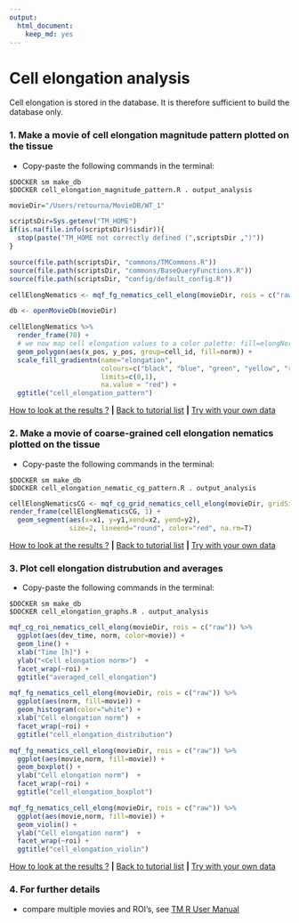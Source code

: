 ```yaml
---
output: 
  html_document: 
    keep_md: yes
---
```


# Cell elongation analysis

Cell elongation is stored in the database. It is therefore sufficient to build the database only.


### 1. Make a movie of cell elongation magnitude pattern plotted on the tissue

* Copy-paste the following commands in the terminal:

```
$DOCKER sm make_db 
$DOCKER cell_elongation_magnitude_pattern.R . output_analysis
```

```r
movieDir="/Users/retourna/MovieDB/WT_1"

scriptsDir=Sys.getenv("TM_HOME")
if(is.na(file.info(scriptsDir)$isdir)){
  stop(paste("TM_HOME not correctly defined (",scriptsDir ,")"))
}

source(file.path(scriptsDir, "commons/TMCommons.R"))
source(file.path(scriptsDir, "commons/BaseQueryFunctions.R"))
source(file.path(scriptsDir, "config/default_config.R"))

cellElongNematics <- mqf_fg_nematics_cell_elong(movieDir, rois = c("raw"), cellContour = T)

db <- openMovieDb(movieDir)

cellElongNematics %>%
  render_frame(70) +
  # we now map cell elongation values to a color palette: fill=elongNorm
  geom_polygon(aes(x_pos, y_pos, group=cell_id, fill=norm)) + 
  scale_fill_gradientn(name="elongation",
                       colours=c("black", "blue", "green", "yellow", "red"),
                       limits=c(0,1),
                       na.value = "red") +
  ggtitle("cell_elongation_pattern")


```

[How to look at the results ?](../tm_qs_example_data.md#4-look-at-the-results) **|** 
[Back to tutorial list](../tm_qs_example_data.md#3-select-the-analysis-you-are-interested-in) **|** 
[Try with your own data](../tm_qs_user_data.md#first-use-of-tissueminer-with-your-own-data)


### 2. Make a movie of coarse-grained cell elongation nematics plotted on the tissue
* Copy-paste the following commands in the terminal:

```
$DOCKER sm make_db 
$DOCKER cell_elongation_nematic_cg_pattern.R . output_analysis
```

```r
cellElongNematicsCG <- mqf_cg_grid_nematics_cell_elong(movieDir, gridSize = 96) 
render_frame(cellElongNematicsCG, 1) +
  geom_segment(aes(x=x1, y=y1,xend=x2, yend=y2),
               size=2, lineend="round", color="red", na.rm=T)

```

[How to look at the results ?](../tm_qs_example_data.md#4-look-at-the-results) **|** 
[Back to tutorial list](../tm_qs_example_data.md#3-select-the-analysis-you-are-interested-in) **|** 
[Try with your own data](../tm_qs_user_data.md#first-use-of-tissueminer-with-your-own-data)

### 3. Plot cell elongation distrubution and averages
* Copy-paste the following commands in the terminal:

```
$DOCKER sm make_db 
$DOCKER cell_elongation_graphs.R . output_analysis
```

```r

mqf_cg_roi_nematics_cell_elong(movieDir, rois = c("raw")) %>% 
  ggplot(aes(dev_time, norm, color=movie)) +
  geom_line() +
  xlab("Time [h]") +
  ylab("<Cell elongation norm>")  +
  facet_wrap(~roi) +
  ggtitle("averaged_cell_elongation")

mqf_fg_nematics_cell_elong(movieDir, rois = c("raw")) %>% 
  ggplot(aes(norm, fill=movie)) +
  geom_histogram(color="white") +
  xlab("Cell elongation norm")  +
  facet_wrap(~roi) +
  ggtitle("cell_elongation_distribution")

mqf_fg_nematics_cell_elong(movieDir, rois = c("raw")) %>%
  ggplot(aes(movie,norm, fill=movie)) +
  geom_boxplot() +
  ylab("Cell elongation norm")  +
  facet_wrap(~roi) +
  ggtitle("cell_elongation_boxplot")

mqf_fg_nematics_cell_elong(movieDir, rois = c("raw")) %>%
  ggplot(aes(movie,norm, fill=movie)) +
  geom_violin() +
  ylab("Cell elongation norm")  +
  facet_wrap(~roi) +
  ggtitle("cell_elongation_violin")
```

[How to look at the results ?](../tm_qs_example_data.md#4-look-at-the-results) **|** 
[Back to tutorial list](../tm_qs_example_data.md#3-select-the-analysis-you-are-interested-in) **|** 
[Try with your own data](../tm_qs_user_data.md#first-use-of-tissueminer-with-your-own-data)

### 4. For further details

* compare multiple movies and ROI's, see [TM R User Manual](https://mpicbg-scicomp.github.io/tissue_miner/tm_tutorial/R-tutorial.html#comparing-averaged-quantities-between-movies-and-rois)
